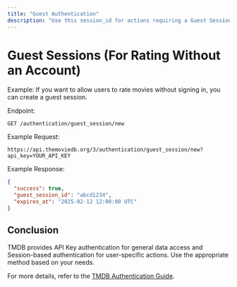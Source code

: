 ```yaml
---
title: "Guest Authentication"
description: "Use this session_id for actions requiring a Guest Session-authenticated API action."
---
```


# Guest Sessions (For Rating Without an Account)

Example: If you want to allow users to rate movies without signing in, you can create a guest session.

Endpoint:

```
GET /authentication/guest_session/new
```

Example Request:

```plaintext
https://api.themoviedb.org/3/authentication/guest_session/new?api_key=YOUR_API_KEY
```

Example Response:

```json
{
  "success": true,
  "guest_session_id": "abcd1234",
  "expires_at": "2025-02-12 12:00:00 UTC"
}
```

## Conclusion

TMDB provides API Key authentication for general data access and Session-based authentication for user-specific actions. Use the appropriate method based on your needs.

For more details, refer to the [TMDB Authentication Guide](https://developer.themoviedb.org/reference/authentication-how-do-i-generate-a-session-id).
